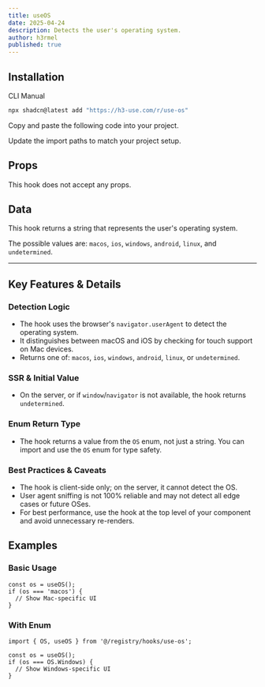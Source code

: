 ```yaml
---
title: useOS
date: 2025-04-24
description: Detects the user's operating system.
author: h3rmel
published: true
---
```


<HookPreview name="use-os-demo" />

## Installation

<Tabs defaultValue="cli">

<TabsList>
  <TabsTrigger value="cli">CLI</TabsTrigger>
  <TabsTrigger value="manual">Manual</TabsTrigger>
</TabsList>
<TabsContent value="cli">

```bash
npx shadcn@latest add "https://h3-use.com/r/use-os"
```

</TabsContent>
<TabsContent value="manual">

<Steps>

<Step>Copy and paste the following code into your project.</Step>

<HookSource name="use-copy-to-clipboard" />

<Step>Update the import paths to match your project setup.</Step>

</Steps>

</TabsContent>

</Tabs>

## Props

This hook does not accept any props.

## Data

This hook returns a string that represents the user's operating system.

The possible values are: `macos`, `ios`, `windows`, `android`, `linux`, and `undetermined`.

---

## Key Features & Details

### Detection Logic

- The hook uses the browser's `navigator.userAgent` to detect the operating system.
- It distinguishes between macOS and iOS by checking for touch support on Mac devices.
- Returns one of: `macos`, `ios`, `windows`, `android`, `linux`, or `undetermined`.

### SSR & Initial Value

- On the server, or if `window`/`navigator` is not available, the hook returns `undetermined`.

### Enum Return Type

- The hook returns a value from the `OS` enum, not just a string. You can import and use the `OS` enum for type safety.

### Best Practices & Caveats

- The hook is client-side only; on the server, it cannot detect the OS.
- User agent sniffing is not 100% reliable and may not detect all edge cases or future OSes.
- For best performance, use the hook at the top level of your component and avoid unnecessary re-renders.

## Examples

### Basic Usage

```tsx
const os = useOS();
if (os === 'macos') {
  // Show Mac-specific UI
}
```

### With Enum

```tsx
import { OS, useOS } from '@/registry/hooks/use-os';

const os = useOS();
if (os === OS.Windows) {
  // Show Windows-specific UI
}
```
